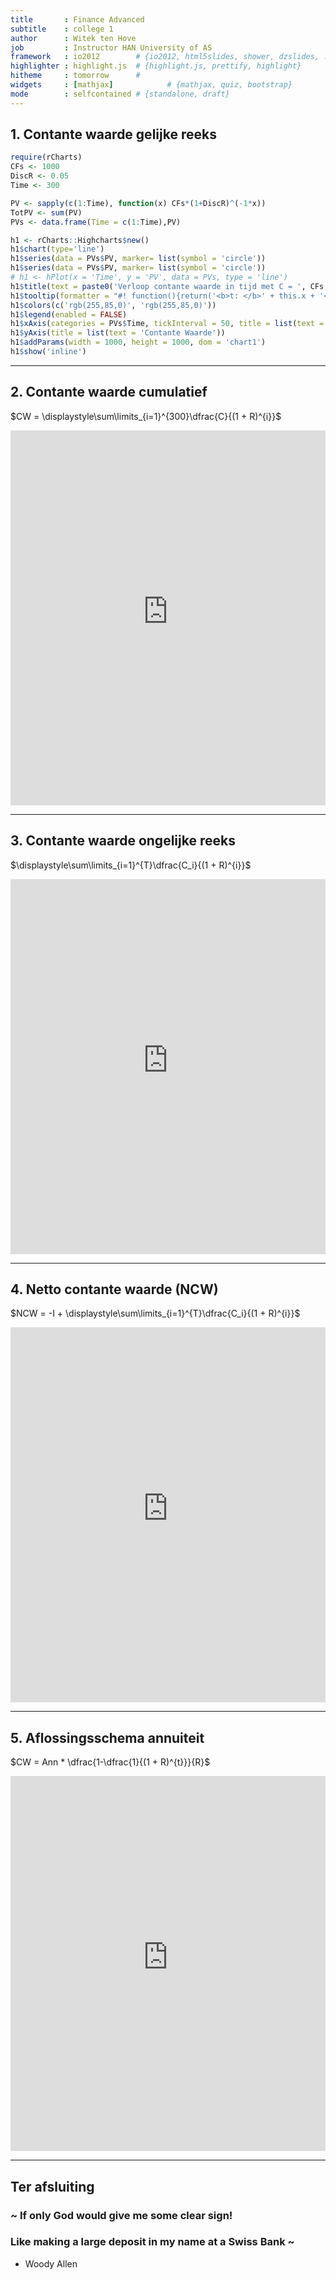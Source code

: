 ```yaml
---
title       : Finance Advanced
subtitle    : college 1
author      : Witek ten Hove
job         : Instructor HAN University of AS
framework   : io2012        # {io2012, html5slides, shower, dzslides, ...}
highlighter : highlight.js  # {highlight.js, prettify, highlight}
hitheme     : tomorrow      # 
widgets     : [mathjax]            # {mathjax, quiz, bootstrap}
mode        : selfcontained # {standalone, draft}
---
```


## 1. Contante waarde gelijke reeks

```r
require(rCharts)
CFs <- 1000
DiscR <- 0.05
Time <- 300

PV <- sapply(c(1:Time), function(x) CFs*(1+DiscR)^(-1*x))
TotPV <- sum(PV)
PVs <- data.frame(Time = c(1:Time),PV)

h1 <- rCharts::Highcharts$new()
h1$chart(type='line')
h1$series(data = PVs$PV, marker= list(symbol = 'circle'))
h1$series(data = PVs$PV, marker= list(symbol = 'circle'))
# h1 <- hPlot(x = 'Time', y = 'PV', data = PVs, type = 'line')
h1$title(text = paste0('Verloop contante waarde in tijd met C = ', CFs, ' en R = ', DiscR*100, '%'))
h1$tooltip(formatter = "#! function(){return('<b>t: </b>' + this.x + '<br/>' + '<b>PV: </b>' + this.y);} !#")
h1$colors(c('rgb(255,85,0)', 'rgb(255,85,0)'))
h1$legend(enabled = FALSE)
h1$xAxis(categories = PVs$Time, tickInterval = 50, title = list(text = 'Tijd'))
h1$yAxis(title = list(text = 'Contante Waarde'))
h1$addParams(width = 1000, height = 1000, dom = 'chart1')
h1$show('inline')
```

---

## 2. Contante waarde cumulatief

$CW = \displaystyle\sum\limits_{i=1}^{300}\dfrac{C}{(1 + R)^{i}}$   

<iframe width='100%' height='600' src='http://ec2-54-76-89-164.eu-west-1.compute.amazonaws.com:3838/FinAdv/Coll1/AnnPV/' frameborder='0'></iframe>



---

## 3. Contante waarde ongelijke reeks

$\displaystyle\sum\limits_{i=1}^{T}\dfrac{C_i}{(1 + R)^{i}}$   

<iframe width='100%' height='600' src='http://ec2-54-76-89-164.eu-west-1.compute.amazonaws.com:3838/FinAdv/Coll1/CashPV/' frameborder='0'></iframe>


---

## 4. Netto contante waarde (NCW)
$NCW = -I + \displaystyle\sum\limits_{i=1}^{T}\dfrac{C_i}{(1 + R)^{i}}$

<iframe width='100%' height='600' src='http://ec2-54-76-89-164.eu-west-1.compute.amazonaws.com:3838/FinAdv/Coll1/NPV/' frameborder='0'></iframe>


---

## 5. Aflossingsschema annuiteit
$CW = Ann * \dfrac{1-\dfrac{1}{(1 + R)^{t}}}{R}$

<iframe width='100%' height='600' src='http://ec2-54-76-89-164.eu-west-1.compute.amazonaws.com:3838/FinAdv/Coll1/AnnTbl/' frameborder='0'></iframe>


---

## Ter afsluiting
   
    
### ~ If only God would give me some clear sign!
### Like making a large deposit in my name at a Swiss Bank ~

- Woody Allen

